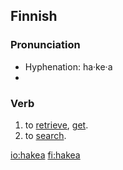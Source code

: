 ==Finnish==

===Pronunciation===
* Hyphenation: ha·ke·a
* {{IPA|/ˈhɑke̞ɑ(ʔ)/|lang=fi}}

===Verb===
{{fi-verb|ha|type=lukea}}

# to [[retrieve]], [[get]].
# to [[search]].

[[io:hakea]]
[[fi:hakea]]
